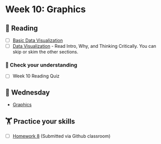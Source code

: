 # Week 10: Graphics
  
## 📖 Reading

  - [ ] [Basic Data Visualization](https://srvanderplas.github.io/stat-computing-r-python/part-wrangling/02-basic-data-vis.html)
- [ ] [Data Visualization](https://srvanderplas.github.io/stat-computing-r-python/part-wrangling/02b-graphics.html) - Read Intro, Why, and Thinking Critically. You can skip or skim the other sections.

### 🎯 Check your understanding

- [ ] Week 10 Reading Quiz

## 🐪 Wednesday

- [Graphics](../slides/10-graphics.qmd)

##  🏋️ Practice your skills

- [ ] [Homework 8](../homework/08-graphics.qmd)  (Submitted via Github classroom)

